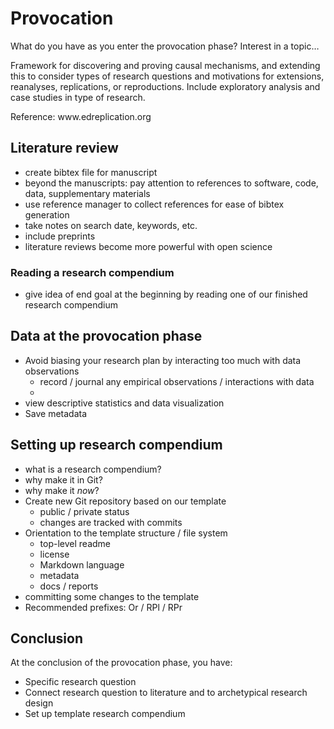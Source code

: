 # Provocation

What do you have as you enter the provocation phase? Interest in a topic... 

Framework for discovering and proving causal mechanisms, and extending this to consider types of research questions and motivations for extensions, reanalyses, replications, or reproductions. 
Include exploratory analysis and case studies in type of research.

Reference: www.edreplication.org 

## Literature review

- create bibtex file for manuscript
- beyond the manuscripts: pay attention to references to software, code, data, supplementary materials
- use reference manager to collect references for ease of bibtex generation
- take notes on search date, keywords, etc.
- include preprints
- literature reviews become more powerful with open science

### Reading a research compendium

- give idea of end goal at the beginning by reading one of our finished research compendium

## Data at the provocation phase

- Avoid biasing your research plan by interacting too much with data observations
  - record / journal any empirical observations / interactions with data
  - 
- view descriptive statistics and data visualization
- Save metadata 

## Setting up research compendium

- what is a research compendium?
- why make it in Git?
- why make it *now*?
- Create new Git repository based on our template
  - public / private status
  - changes are tracked with commits
- Orientation to the template structure / file system
  - top-level readme
  - license
  - Markdown language
  - metadata
  - docs / reports
- committing some changes to the template
- Recommended prefixes: Or / RPl / RPr 

## Conclusion

At the conclusion of the provocation phase, you have:

- Specific research question
- Connect research question to literature and to archetypical research design 
- Set up template research compendium
